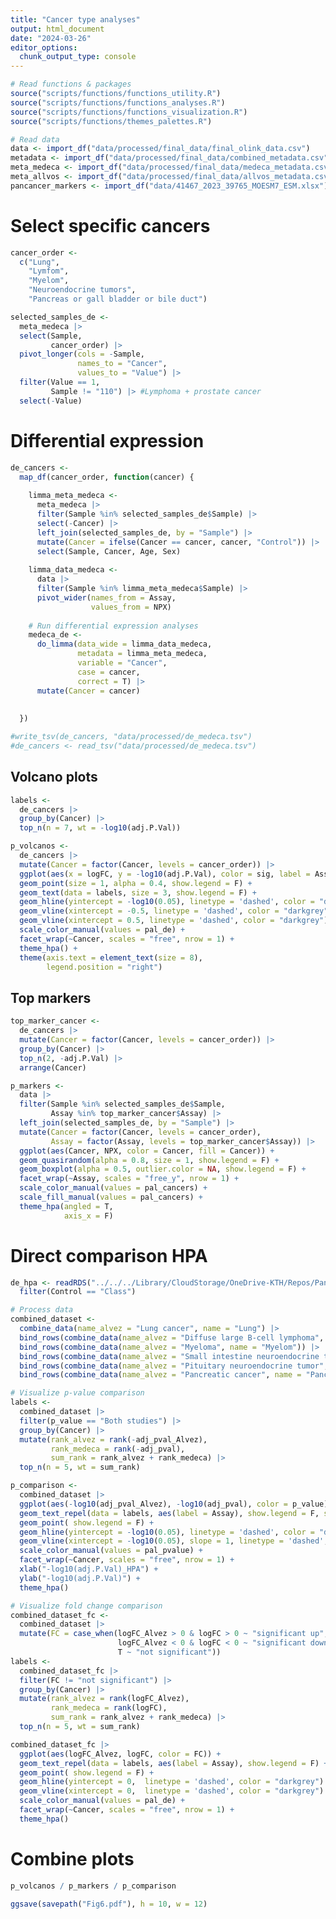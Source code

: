 ```yaml
---
title: "Cancer type analyses"
output: html_document
date: "2024-03-26"
editor_options: 
  chunk_output_type: console
---
```



```r
# Read functions & packages
source("scripts/functions/functions_utility.R")
source("scripts/functions/functions_analyses.R")
source("scripts/functions/functions_visualization.R")
source("scripts/functions/themes_palettes.R")

# Read data
data <- import_df("data/processed/final_data/final_olink_data.csv")  
metadata <- import_df("data/processed/final_data/combined_metadata.csv")
meta_medeca <- import_df("data/processed/final_data/medeca_metadata.csv")
meta_allvos <- import_df("data/processed/final_data/allvos_metadata.csv")
pancancer_markers <- import_df("data/41467_2023_39765_MOESM7_ESM.xlsx")
```


# Select specific cancers

```r
cancer_order <- 
  c("Lung", 
    "Lymfom", 
    "Myelom", 
    "Neuroendocrine tumors",
    "Pancreas or gall bladder or bile duct")

selected_samples_de <- 
  meta_medeca |> 
  select(Sample, 
         cancer_order) |> 
  pivot_longer(cols = -Sample,
               names_to = "Cancer",
               values_to = "Value") |> 
  filter(Value == 1,
         Sample != "110") |> #Lymphoma + prostate cancer
  select(-Value)
```

# Differential expression

```r
de_cancers <- 
  map_df(cancer_order, function(cancer) {
    
    limma_meta_medeca <- 
      meta_medeca |> 
      filter(Sample %in% selected_samples_de$Sample) |>
      select(-Cancer) |> 
      left_join(selected_samples_de, by = "Sample") |>
      mutate(Cancer = ifelse(Cancer == cancer, cancer, "Control")) |> 
      select(Sample, Cancer, Age, Sex) 
    
    limma_data_medeca <- 
      data |> 
      filter(Sample %in% limma_meta_medeca$Sample) |> 
      pivot_wider(names_from = Assay, 
                  values_from = NPX) 
    
    # Run differential expression analyses
    medeca_de <-
      do_limma(data_wide = limma_data_medeca, 
               metadata = limma_meta_medeca,
               variable = "Cancer", 
               case = cancer,
               correct = T) |> 
      mutate(Cancer = cancer)
    
    
  })

#write_tsv(de_cancers, "data/processed/de_medeca.tsv")
#de_cancers <- read_tsv("data/processed/de_medeca.tsv")
```

## Volcano plots

```r
labels <- 
  de_cancers |>
  group_by(Cancer) |> 
  top_n(n = 7, wt = -log10(adj.P.Val)) 

p_volcanos <- 
  de_cancers |> 
  mutate(Cancer = factor(Cancer, levels = cancer_order)) |> 
  ggplot(aes(x = logFC, y = -log10(adj.P.Val), color = sig, label = Assay)) +
  geom_point(size = 1, alpha = 0.4, show.legend = F) + 
  geom_text(data = labels, size = 3, show.legend = F) +
  geom_hline(yintercept = -log10(0.05), linetype = 'dashed', color = "darkgrey") +
  geom_vline(xintercept = -0.5, linetype = 'dashed', color = "darkgrey") +
  geom_vline(xintercept = 0.5, linetype = 'dashed', color = "darkgrey") +
  scale_color_manual(values = pal_de) +
  facet_wrap(~Cancer, scales = "free", nrow = 1) +
  theme_hpa() +
  theme(axis.text = element_text(size = 8),
        legend.position = "right")   
```


## Top markers


```r
top_marker_cancer <- 
  de_cancers |> 
  mutate(Cancer = factor(Cancer, levels = cancer_order)) |> 
  group_by(Cancer) |> 
  top_n(2, -adj.P.Val) |> 
  arrange(Cancer)

p_markers <- 
  data |> 
  filter(Sample %in% selected_samples_de$Sample,
         Assay %in% top_marker_cancer$Assay) |> 
  left_join(selected_samples_de, by = "Sample") |> 
  mutate(Cancer = factor(Cancer, levels = cancer_order),
         Assay = factor(Assay, levels = top_marker_cancer$Assay)) |> 
  ggplot(aes(Cancer, NPX, color = Cancer, fill = Cancer)) +
  geom_quasirandom(alpha = 0.8, size = 1, show.legend = F) +
  geom_boxplot(alpha = 0.5, outlier.color = NA, show.legend = F) +
  facet_wrap(~Assay, scales = "free_y", nrow = 1) +
  scale_color_manual(values = pal_cancers) +
  scale_fill_manual(values = pal_cancers) +
  theme_hpa(angled = T,
            axis_x = F)
```

# Direct comparison HPA

```r
de_hpa <- readRDS("../../../Library/CloudStorage/OneDrive-KTH/Repos/Pan-disease-profiling/data/processed/DE_v6/combined_de.rds") |> 
  filter(Control == "Class")

# Process data
combined_dataset <- 
  combine_data(name_alvez = "Lung cancer", name = "Lung") |> 
  bind_rows(combine_data(name_alvez = "Diffuse large B-cell lymphoma", name = "Lymfom")) |> 
  bind_rows(combine_data(name_alvez = "Myeloma", name = "Myelom")) |> 
  bind_rows(combine_data(name_alvez = "Small intestine neuroendocrine tumor", name = "Neuroendocrine tumors")) |> 
  bind_rows(combine_data(name_alvez = "Pituitary neuroendocrine tumor", name = "Neuroendocrine tumors")) |> 
  bind_rows(combine_data(name_alvez = "Pancreatic cancer", name = "Pancreas or gall bladder or bile duct"))

# Visualize p-value comparison
labels <-
  combined_dataset |> 
  filter(p_value == "Both studies") |> 
  group_by(Cancer) |>
  mutate(rank_alvez = rank(-adj_pval_Alvez),
         rank_medeca = rank(-adj_pval),
         sum_rank = rank_alvez + rank_medeca) |> 
  top_n(n = 5, wt = sum_rank)

p_comparison <- 
  combined_dataset |> 
  ggplot(aes(-log10(adj_pval_Alvez), -log10(adj_pval), color = p_value)) +
  geom_text_repel(data = labels, aes(label = Assay), show.legend = F, size = 3) +
  geom_point( show.legend = F) +
  geom_hline(yintercept = -log10(0.05), linetype = 'dashed', color = "darkgrey") +
  geom_vline(xintercept = -log10(0.05), slope = 1, linetype = 'dashed', color = "darkgrey") +
  scale_color_manual(values = pal_pvalue) +
  facet_wrap(~Cancer, scales = "free", nrow = 1) +
  xlab("-log10(adj.P.Val)_HPA") +
  ylab("-log10(adj.P.Val)") +
  theme_hpa()

# Visualize fold change comparison      
combined_dataset_fc <- 
  combined_dataset |>
  mutate(FC = case_when(logFC_Alvez > 0 & logFC > 0 ~ "significant up",
                        logFC_Alvez < 0 & logFC < 0 ~ "significant down",
                        T ~ "not significant"))
labels <-
  combined_dataset_fc |> 
  filter(FC != "not significant") |> 
  group_by(Cancer) |>
  mutate(rank_alvez = rank(logFC_Alvez),
         rank_medeca = rank(logFC),
         sum_rank = rank_alvez + rank_medeca) |> 
  top_n(n = 5, wt = sum_rank)

combined_dataset_fc |>
  ggplot(aes(logFC_Alvez, logFC, color = FC)) +
  geom_text_repel(data = labels, aes(label = Assay), show.legend = F) +
  geom_point( show.legend = F) +
  geom_hline(yintercept = 0,  linetype = 'dashed', color = "darkgrey") +
  geom_vline(xintercept = 0,  linetype = 'dashed', color = "darkgrey") +
  scale_color_manual(values = pal_de) +
  facet_wrap(~Cancer, scales = "free", nrow = 1) +
  theme_hpa()
```


# Combine plots

```r
p_volcanos / p_markers / p_comparison

ggsave(savepath("Fig6.pdf"), h = 10, w = 12)

```

